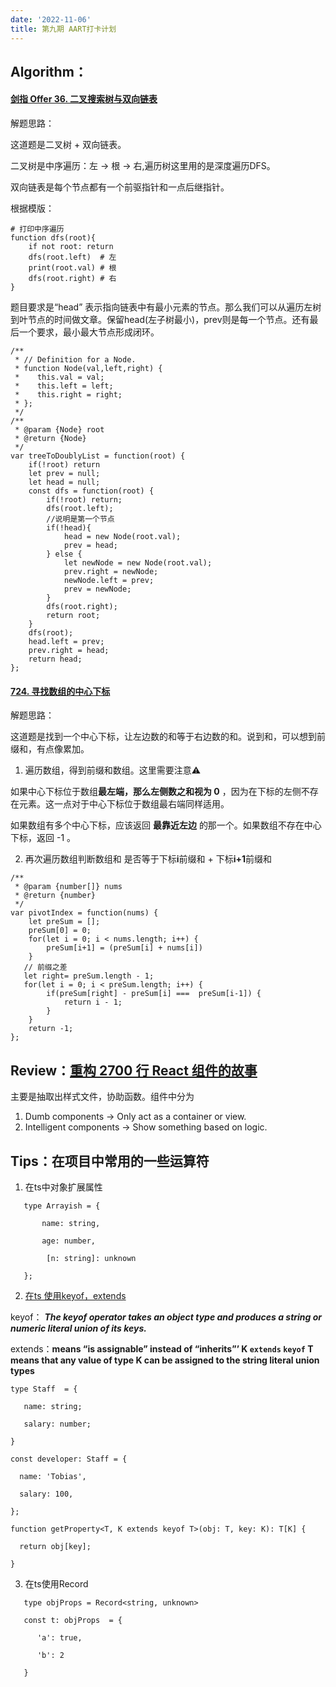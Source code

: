 ```yaml
---
date: '2022-11-06'
title: 第九期 AART打卡计划
---
```


## Algorithm：

#### [剑指 Offer 36. 二叉搜索树与双向链表](https://leetcode.cn/problems/er-cha-sou-suo-shu-yu-shuang-xiang-lian-biao-lcof/)

解题思路： 

这道题是二叉树 + 双向链表。

二叉树是中序遍历：左 -> 根 -> 右,遍历树这里用的是深度遍历DFS。

 双向链表是每个节点都有一个前驱指针和一点后继指针。

根据模版：

```
# 打印中序遍历
function dfs(root){
    if not root: return
    dfs(root.left)  # 左
    print(root.val) # 根
    dfs(root.right) # 右
}
```

题目要求是“head” 表示指向链表中有最小元素的节点。那么我们可以从遍历左树到叶节点的时间做文章。保留head(左子树最小)，prev则是每一个节点。还有最后一个要求，最小最大节点形成闭环。

```
/**
 * // Definition for a Node.
 * function Node(val,left,right) {
 *    this.val = val;
 *    this.left = left;
 *    this.right = right;
 * };
 */
/**
 * @param {Node} root
 * @return {Node}
 */
var treeToDoublyList = function(root) {
    if(!root) return
    let prev = null;
    let head = null;
    const dfs = function(root) {
        if(!root) return;
        dfs(root.left);
        //说明是第一个节点
        if(!head){
            head = new Node(root.val);
            prev = head;
        } else {
            let newNode = new Node(root.val);
            prev.right = newNode;
            newNode.left = prev;
            prev = newNode;
        }
        dfs(root.right);
        return root;
    }
    dfs(root);
    head.left = prev;
    prev.right = head;
    return head;
};
```



#### [724. 寻找数组的中心下标](https://leetcode.cn/problems/find-pivot-index/)

解题思路：

这道题是找到一个中心下标，让左边数的和等于右边数的和。说到和，可以想到前缀和，有点像累加。

1. 遍历数组，得到前缀和数组。这里需要注意⚠️

如果中心下标位于数组**最左端，那么左侧数之和视为 0** ，因为在下标的左侧不存在元素。这一点对于中心下标位于数组最右端同样适用。

如果数组有多个中心下标，应该返回 **最靠近左边** 的那一个。如果数组不存在中心下标，返回 -1 。

2. 再次遍历数组判断数组和 是否等于下标**i**前缀和 + 下标**i+1**前缀和

```
/**
 * @param {number[]} nums
 * @return {number}
 */
var pivotIndex = function(nums) {
    let preSum = [];
    preSum[0] = 0;
    for(let i = 0; i < nums.length; i++) {
        preSum[i+1] = (preSum[i] + nums[i])
    }
   // 前缀之差
   let right= preSum.length - 1;
   for(let i = 0; i < preSum.length; i++) {
        if(preSum[right] - preSum[i] ===  preSum[i-1]) {
            return i - 1;
        }
    }
    return -1;
};

```

## Review：[重构 2700 行 React 组件的故事](https://code.pieces.app/blog/how-to-refactor-large-react-components)

主要是抽取出样式文件，协助函数。组件中分为

1. Dumb components → Only act as a container or view.
2. Intelligent components → Show something based on logic.

## Tips：在项目中常用的一些运算符

1. 在ts中对象扩展属性

```
   type Arrayish = { 
   
       name: string,
   
       age: number,
   
   		[n: string]: unknown
   
   };
```

2. [在ts 使用keyof，extends](https://blog.logrocket.com/how-to-use-keyof-operator-typescript/)

keyof： ***The keyof operator takes an object type and produces a string or numeric literal union of its keys.***

extends：**means “is assignable” instead of “inherits”’ K `extends` `keyof` T means that any value of type K can be assigned to the string literal union types**

```
type Staff  = {

   name: string;

   salary: number;

}

const developer: Staff = {

  name: 'Tobias',

  salary: 100, 

};

function getProperty<T, K extends keyof T>(obj: T, key: K): T[K] {

  return obj[key];

}
```

3. 在ts使用Record

```
   type objProps = Record<string, unknown>
   
   const t: objProps  = {
   
      'a': true,
   
      'b': 2
   
   }
```

   